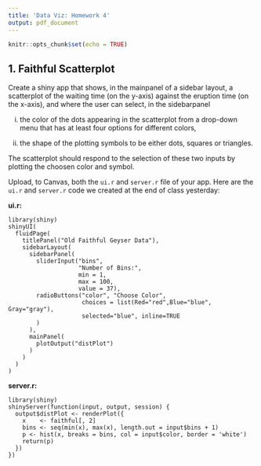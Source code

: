 ```yaml
---
title: 'Data Viz: Homework 4'
output: pdf_document
---
```


```r
knitr::opts_chunk$set(echo = TRUE)
```


## 1. Faithful Scatterplot
Create a shiny app that shows, in the mainpanel of a sidebar layout, a scatterplot of the waiting time (on the y-axis) against the eruption time (on the x-axis), and where the user can select, in the sidebarpanel
  
  i) the color of the dots appearing in the scatterplot from a drop-down menu that has at least four options for different colors,
  
  ii) the shape of the plotting symbols to be either dots, squares or triangles.
  
The scatterplot should respond to the selection of these two inputs by plotting the choosen color and symbol.

Upload, to Canvas, both the `ui.r` and `server.r` file of your app. Here are the `ui.r` and `server.r` code we created at the end of class yesterday:

**ui.r:**
```
library(shiny)
shinyUI(
  fluidPage(
    titlePanel("Old Faithful Geyser Data"),
    sidebarLayout(
      sidebarPanel(
        sliderInput("bins",
                    "Number of Bins:",
                    min = 1,
                    max = 100,
                    value = 37),
        radioButtons("color", "Choose Color", 
                     choices = list(Red="red",Blue="blue", Gray="gray"),
                     selected="blue", inline=TRUE
        )
      ),
      mainPanel(
        plotOutput("distPlot")
      )
    )
  )
)
```


**server.r:**
```
library(shiny)
shinyServer(function(input, output, session) {
  output$distPlot <- renderPlot({
    x    <- faithful[, 2]
    bins <- seq(min(x), max(x), length.out = input$bins + 1)
    p <- hist(x, breaks = bins, col = input$color, border = 'white')
    return(p)
  })
})
```
